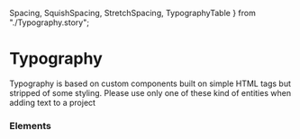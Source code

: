   Spacing,
  SquishSpacing,
  StretchSpacing,
  TypographyTable
} from "./Typography.story";

<Meta title="Design System | Typography" />

# Typography

Typography is based on custom components built on simple HTML tags but stripped of some styling. Please use only one of these kind of entities when adding text to a project

### Elements

<TypographyTable />
